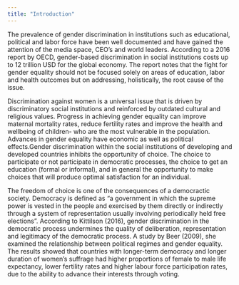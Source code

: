 ```yaml
---
title: "Introduction"
---
```


The prevalence of gender discrimination in institutions such as educational, political and labor force have been well documented and have gained the attention of the media space, CEO’s and world leaders. According to a 2016 report by OECD, gender-based discrimination in social institutions costs up to 12 trillion USD for the global economy. The report notes that the fight for gender equality should not be focused solely on areas of education, labor and health outcomes but on addressing, holistically, the root cause of the issue. 

Discrimination against women is a universal issue that is driven by discriminatory social institutions and reinforced by outdated cultural and religious values. Progress in achieving gender equality can improve maternal mortality rates, reduce fertility rates and improve the health and wellbeing of children- who are the most vulnerable in the population. Advances in gender equality have economic as well as political effects.Gender discrimination within the social institutions of developing and developed countries inhibits the opportunity of choice. The choice to participate or not participate in democratic processes, the choice to get an education (formal or informal), and in general the opportunity to make choices that will produce optimal satisfaction for an individual. 

The freedom of choice is one of the consequences of a democractic society. Democracy is defined as “a  government  in which the supreme power is vested in the people and exercised by them directly or indirectly through a system of representation usually involving periodically  held free elections”. According to Kittilson (2016), gender discrimination in the democratic process undermines the quality of deliberation, representation and legitimacy of the democratic process. A study by Beer (2009),  she examined the relationship between political regimes and gender equality. The results showed that countries with longer-term democracy and longer duration of women’s suffrage had higher proportions of female to male life expectancy, lower fertility rates and higher labour force participation rates, due to the ability to advance their interests through voting.

